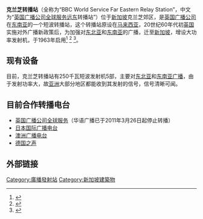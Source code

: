 '''克兰芝转播站'''（全称为“BBC World Service Far Eastern Relay Station”，中文为“[[英国广播公司全球服务|英国广播公司全球服务]][[远东|远东]]转播站”）位于[[新加坡|新加坡]]克兰芝郊区，是[[英国广播公司|英国广播公司]]在[[东南亚|东南亚]]的一个短波转播站，这个转播站原设在[[马来西亚|马来西亚]]，20世纪60年代初[[英国|英国]]实施对外广播新政策后，为加强对[[东北亚|东北亚]]和[[东南亚|东南亚]]的广播，迁至[[新加坡|新加坡]]，增设大功率发射机，于1963年启用<ref>{{cite web |url= http://www.flickr.com/photos/landscapereminiscent/4049115157/|title=Kranji 8591 BBC World Service Far Eastern Relay Station|first= |last= |work=www.flickr.com|year=2011 [last update] |accessdate=31 March 2011}}</ref>
<ref>{{cite web|url=http://www.asiawaves.net/singapore-radio.htm#sw|title=Radio Stations in Singapore on FM, shortwave and DAB|first=|last=|work==www.asiawaves.net/|year=2011 [last update]|accessdate=31 March 2011|archive-date=2020-11-12|archive-url=https://web.archive.org/web/20201112010017/https://www.asiawaves.net/singapore-radio.htm#sw|dead-url=no}}</ref>
<ref>{{cite web|url=http://www.5bcl.com/Article/Class25/200403/264.html|title=西方对华广播规模、实力、部署情况调查|first=|last=|work==www.5bcl.com/|year=2011 [last update]|accessdate=31 March 2011|archive-url=https://web.archive.org/web/20150402090025/http://www.5bcl.com/Article/Class25/200403/264.html|archive-date=2015-04-02|dead-url=yes}}</ref>。

==现有设备==
目前，克兰芝转播站有250千瓦短波发射机5部，主要对[[东北亚|东北亚]]和[[东南亚|东南亚]][[广播|广播]]，由于发射功率大，故[[亚洲|亚洲]]大部分地区都能收到其发射的信号，信号清晰可闻。

==目前合作转播电台==
*[[英国广播公司全球服务|英国广播公司全球服务]]（华语广播已于2011年3月26日起停止转播）
*[[日本国际广播电台|日本国际广播电台]]
*[[澳洲广播电台|澳洲广播电台]]
*[[德国之声|德国之声]]

==外部链接==
{{reflist}}
[[Category:廣播發射站|Category:廣播發射站]]
[[Category:新加坡建築物|Category:新加坡建築物]]